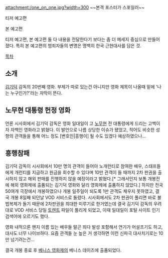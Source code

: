 attachment:/one_on_one.jpg?width=300
~~본격 포스터가 스포일러~~

{{{#!html
<object width="560" height="315"><param name="movie" value="//www.youtube.com/v/Lgk3pitxy04?version=3&amp;hl=ko_KR&amp;rel=0"></param><param name="allowFullScreen" value="true"></param><param name="allowscriptaccess" value="always"></param><embed src="//www.youtube.com/v/Lgk3pitxy04?version=3&amp;hl=ko_KR&amp;rel=0" type="application/x-shockwave-flash" width="560" height="315" allowscriptaccess="always" allowfullscreen="true"></embed></object>
}}}

티저 예고편

{{{#!html
<object width="560" height="315"><param name="movie" value="//www.youtube.com/v/rtuRxF0j9dE?version=3&amp;hl=ko_KR&amp;rel=0"></param><param name="allowFullScreen" value="true"></param><param name="allowscriptaccess" value="always"></param><embed src="//www.youtube.com/v/rtuRxF0j9dE?version=3&amp;hl=ko_KR&amp;rel=0" type="application/x-shockwave-flash" width="560" height="315" allowscriptaccess="always" allowfullscreen="true"></embed></object>
}}}

본 예고편

티저 예고편, 본 예고편 둘 다 내용을 전달한다기 보다는 좀 더 메세지 중심으로 만들어졌다. 특히 본 예고편의 범죄자들의 변명은 명백히 한국 근현대사를 담은 것.

[[목차]]
== 소개 ==
[[김기덕]] 감독의 20번째 영화. 부제가 따로 있는건 아니지만 영화 제목이 나올때 밑에 '나는 누구인가?'라는 자막이 뜬다.
== 노무현 대통령 헌정 영화 ==
언론 시사회에서 김기덕 감독은 영화 일대일이 고 [[노무현]] 전 대통령에게 드리는 고백이자 자백인 영화라고 밝혔다. 이 발언으로 나름 상당한 이슈가 됐었고, 적어도 비슷한 성향의 관객들을 통해 어느 정도 [변호인|흥행이] 될 수도 있겠다 예상하였으나...

== 흥행참패 ==
김기덕 감독이 시사회에서 10만 명의 관객이 들어야 노개런티로 참여한 배우, 스태프들에게 개런티를 지급하고 원금을 회수할 수 있다며 10만 관객이 들 때까지 2차 판권을 출시하지 않고 해외 판매를 진행하지 않을 예정이라고 밝혔다.[* 그래서인지 보통 개봉전에 해외 영화제에 출품되는 김기덕 영화와 달리 영화제에 출품하지 않았다.] 하지만 전국 50여개 극장에서 개봉하였으나 개봉 일주일이 되도록 1만 관객도 채우지 못하였고, 결국 개봉 8일째 되던날 VOD 서비스로 돌렸다. 시사회에서도 2차 판권이 풀리면 바로 불법복제가 돌기 때문에 2차판권을 최대한 미루기로 한거였는데 결국 김기덕 감독의 우려대로 VOD 서비스 당일 [[토렌트]] 파일이 풀리게 되었고, 이때 일대일이 포털 사이트 인기 검색어에 오르기도 했다.

영화 내적으론 왠지 이름 있는 배우들 말곤 죄다 발성 포함해서 연기가 어설프기도 하고, 대사도 너무 나이브하다. 요즘 관객들 눈 높은 거 생각하면 이런 신파극 대사치기로는 10만 넘기려는건...

결국 개봉 종료 후 [[베니스 영화제]]의 베니스 데이즈에 출품되었다.
